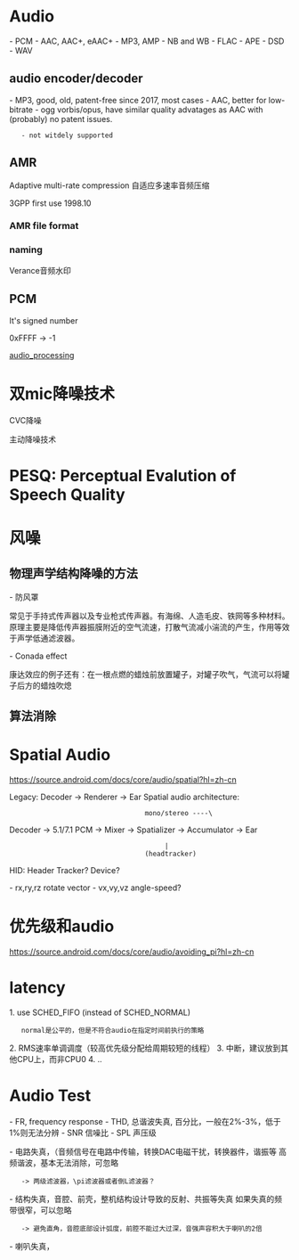 = Audio =

- PCM
- AAC, AAC+, eAAC+
- MP3, AMP - NB and WB
- FLAC
- APE
- DSD
- WAV

== audio encoder/decoder ==
- MP3, good, old, patent-free since 2017, most cases
- AAC, better for low-bitrate
- ogg vorbis/opus, have similar quality advatages as AAC with (probably) no patent issues.
    - not witdely supported

== AMR ==
Adaptive multi-rate compression
自适应多速率音频压缩

3GPP first use 1998.10

=== AMR file format ===

=== naming ===
Verance音频水印

== PCM ==
It's signed number

0xFFFF -> -1

[[audio_processing]]

= 双mic降噪技术 =
CVC降噪

主动降噪技术

= PESQ: Perceptual Evalution of Speech Quality =

= 风噪 =
== 物理声学结构降噪的方法 ==
- 防风罩

常见于手持式传声器以及专业枪式传声器。有海绵、人造毛皮、铁网等多种材料。原理主要是降低传声器振膜附近的空气流速，打散气流减小湍流的产生，作用等效于声学低通滤波器。

- Conada effect

康达效应的例子还有：在一根点燃的蜡烛前放置罐子，对罐子吹气，气流可以将罐子后方的蜡烛吹熄

== 算法消除 ==

= Spatial Audio =
https://source.android.com/docs/core/audio/spatial?hl=zh-cn

Legacy: Decoder -> Renderer -> Ear
Spatial audio architecture:

                                   mono/stereo ----\
Decoder -> 5.1/7.1 PCM -> Mixer -> Spatializer -> Accumulator -> Ear
                                        |
                                   (headtracker)

HID: Header Tracker? Device?

- rx,ry,rz rotate vector
- vx,vy,vz angle-speed?

= 优先级和audio =
https://source.android.com/docs/core/audio/avoiding_pi?hl=zh-cn

= latency =

1. use SCHED_FIFO (instead of SCHED_NORMAL)
    normal是公平的，但是不符合audio在指定时间前执行的策略
2. RMS速率单调调度（较高优先级分配给周期较短的线程）
3. 中断，建议放到其他CPU上，而非CPU0
4. ..

= Audio Test =
- FR, frequency response
- THD, 总谐波失真, 百分比，一般在2%-3%，低于1%则无法分辨
- SNR 信噪比
- SPL 声压级

- 电路失真，（音频信号在电路中传输，转换DAC电磁干扰，转换器件，谐振等
高频谐波，基本无法消除，可忽略
    -> 两级滤波器，\pi滤波器或者倒L滤波器？
- 结构失真，音腔、前壳，整机结构设计导致的反射、共振等失真
如果失真的频带很窄，可以忽略
    -> 避免直角，音腔底部设计弧度，前腔不能过大过深，音强声容积大于喇叭的2倍
- 喇叭失真，
